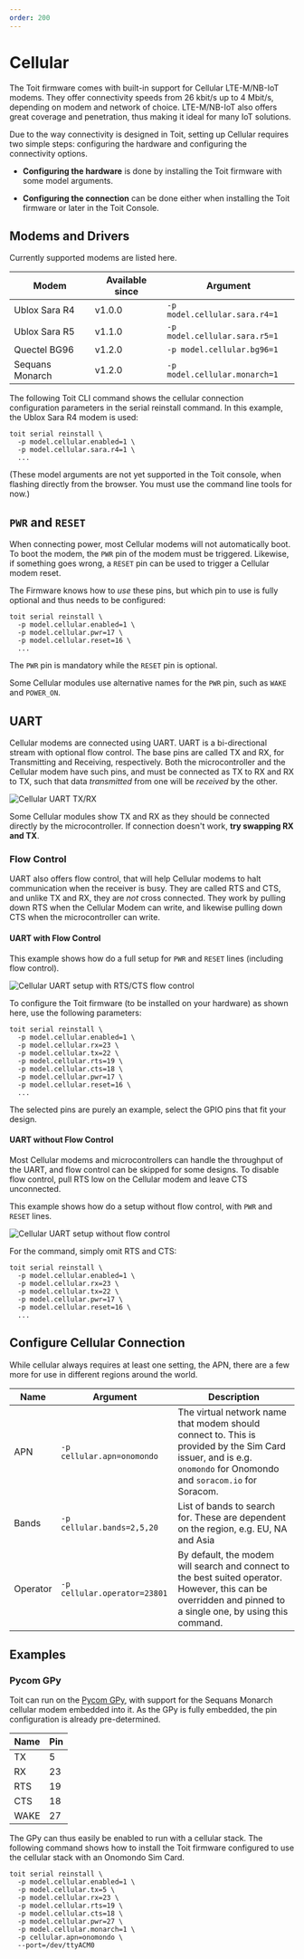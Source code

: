 ```yaml
---
order: 200
---
```



# Cellular

The Toit firmware comes with built-in support for Cellular LTE-M/NB-IoT modems. They offer connectivity speeds from 26 kbit/s up to 4 Mbit/s, depending on modem and network of choice.
LTE-M/NB-IoT also offers great coverage and penetration, thus making it ideal for many IoT solutions.

Due to the way connectivity is designed in Toit, setting up Cellular requires two simple steps: configuring the hardware and configuring the connectivity options.

- **Configuring the hardware** is done by installing the Toit firmware with some model arguments.

- **Configuring the connection** can be done either when installing the Toit firmware or later in the Toit Console.

## Modems and Drivers

Currently supported modems are listed here.

| Modem           | Available since | Argument                      |
| --------------- | --------------- | ----------------------------- |
| Ublox Sara R4   | v1.0.0          | `-p model.cellular.sara.r4=1` |
| Ublox Sara R5   | v1.1.0          | `-p model.cellular.sara.r5=1` |
| Quectel BG96    | v1.2.0          | `-p model.cellular.bg96=1`    |
| Sequans Monarch | v1.2.0          | `-p model.cellular.monarch=1` |

The following Toit CLI command shows the cellular connection configuration parameters in the serial reinstall command. In this example, the Ublox Sara R4 modem is used:

```shell
toit serial reinstall \
  -p model.cellular.enabled=1 \
  -p model.cellular.sara.r4=1 \
  ...
```

(These model arguments are not yet supported in the Toit console, when flashing directly from the browser. You must
use the command line tools for now.)

## `PWR` and `RESET`

When connecting power, most Cellular modems will not automatically boot. To boot the modem, the `PWR` pin of the modem must be triggered. Likewise, if something goes wrong, a `RESET` pin can be used to trigger a Cellular modem reset.

The Firmware knows how to _use_ these pins, but which pin to use is fully optional and thus needs to be configured:

```shell
toit serial reinstall \
  -p model.cellular.enabled=1 \
  -p model.cellular.pwr=17 \
  -p model.cellular.reset=16 \
  ...
```

The `PWR` pin is mandatory while the `RESET` pin is optional.

<Note type="info">

Some Cellular modules use alternative names for the `PWR` pin, such as `WAKE` and `POWER_ON`.

</Note>

## UART

Cellular modems are connected using UART. UART is a bi-directional stream with optional flow control. The base pins are called TX and RX, for Transmitting and Receiving, respectively.
Both the microcontroller and the Cellular modem have such pins, and must be connected as TX to RX and RX to TX, such that data _transmitted_ from one will be _received_ by the other.

<img src={CellularUart} alt="Cellular UART TX/RX" />

<Note type="info">

Some Cellular modules show TX and RX as they should be connected directly by the microcontroller. If connection doesn't work, **try swapping RX and TX**.

</Note>

### Flow Control

UART also offers flow control, that will help Cellular modems to halt communication when the receiver is busy. They are called RTS and CTS,
and unlike TX and RX, they are _not_ cross connected. They work by pulling down RTS when the Cellular Modem can write, and likewise pulling down CTS when the microcontroller can write.

#### UART with Flow Control

This example shows how do a full setup for `PWR` and `RESET` lines (including flow control).

<img src={CellularUartFlowControl} alt="Cellular UART setup with RTS/CTS flow control" />

To configure the Toit firmware (to be installed on your hardware) as shown here, use the following parameters:

```shell
toit serial reinstall \
  -p model.cellular.enabled=1 \
  -p model.cellular.rx=23 \
  -p model.cellular.tx=22 \
  -p model.cellular.rts=19 \
  -p model.cellular.cts=18 \
  -p model.cellular.pwr=17 \
  -p model.cellular.reset=16 \
  ...
```

<Note type="info">

The selected pins are purely an example, select the GPIO pins that fit your design.

</Note>

#### UART without Flow Control

Most Cellular modems and microcontrollers can handle the throughput of the UART, and flow control can be skipped for some designs. To disable flow control,
pull RTS low on the Cellular modem and leave CTS unconnected.

This example shows how do a setup without flow control, with `PWR` and `RESET` lines.

<img src={CellularUartNoFlowControl} alt="Cellular UART setup without flow control" />

For the command, simply omit RTS and CTS:

```shell
toit serial reinstall \
  -p model.cellular.enabled=1 \
  -p model.cellular.rx=23 \
  -p model.cellular.tx=22 \
  -p model.cellular.pwr=17 \
  -p model.cellular.reset=16 \
  ...
```

## Configure Cellular Connection

While cellular always requires at least one setting, the APN, there are a few more for use in different regions around the world.

| Name     | Argument                     | Description                                                                                                                                                       |
| -------- | ---------------------------- | ----------------------------------------------------------------------------------------------------------------------------------------------------------------- |
| APN      | `-p cellular.apn=onomondo`   | The virtual network name that modem should connect to. This is provided by the Sim Card issuer, and is e.g. `onomondo` for Onomondo and `soracom.io` for Soracom. |
| Bands    | `-p cellular.bands=2,5,20`   | List of bands to search for. These are dependent on the region, e.g. EU, NA and Asia                                                                              |
| Operator | `-p cellular.operator=23801` | By default, the modem will search and connect to the best suited operator. However, this can be overridden and pinned to a single one, by using this command.     |

## Examples

### Pycom GPy

Toit can run on the [Pycom GPy](https://docs.pycom.io/datasheets/development/gpy/), with support for the Sequans Monarch cellular modem embedded into it.
As the GPy is fully embedded, the pin configuration is already pre-determined.

| Name | Pin |
| ---- | --- |
| TX   | 5   |
| RX   | 23  |
| RTS  | 19  |
| CTS  | 18  |
| WAKE | 27  |

The GPy can thus easily be enabled to run with a cellular stack. The following command shows how to install the Toit firmware configured to use the cellular stack with an Onomondo Sim Card.

```shell
toit serial reinstall \
  -p model.cellular.enabled=1 \
  -p model.cellular.tx=5 \
  -p model.cellular.rx=23 \
  -p model.cellular.rts=19 \
  -p model.cellular.cts=18 \
  -p model.cellular.pwr=27 \
  -p model.cellular.monarch=1 \
  -p cellular.apn=onomondo \
  --port=/dev/ttyACM0
```
